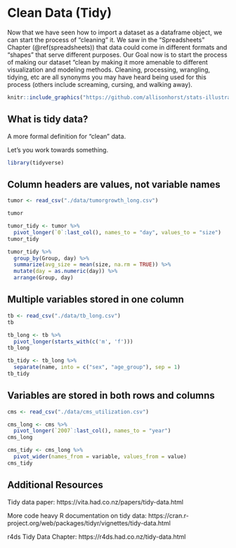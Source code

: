 # Clean Data (Tidy)

Now that we have seen how to import a dataset as a dataframe object,
we can start the process of "cleaning" it.
We saw in the "Spreadsheets" Chapter (\@ref(spreadsheets)) that data could come in different
formats and "shapes" that serve different purposes.
Our Goal now is to start the process of making our dataset "clean
by making it more amenable to different visualization and modeling methods.
Cleaning, processing, wrangling, tidying, etc are all synonyms you may have heard being used
for this process
(others include screaming, cursing, and walking away).

```r
knitr::include_graphics("https://github.com/allisonhorst/stats-illustrations/raw/master/rstats-artwork/data_cowboy.png")
```

## What is tidy data?

A more formal definition for "clean" data.

Let's you work towards something.

```r
library(tidyverse)
```

## Column headers are values, not variable names

```r
tumor <- read_csv("./data/tumorgrowth_long.csv")
```

```r
tumor
```


```r
tumor_tidy <- tumor %>%
  pivot_longer(`0`:last_col(), names_to = "day", values_to = "size")
tumor_tidy
```

```r
tumor_tidy %>%
  group_by(Group, day) %>%
  summarize(avg_size = mean(size, na.rm = TRUE)) %>%
  mutate(day = as.numeric(day)) %>%
  arrange(Group, day)
```

## Multiple variables stored in one column

```r
tb <- read_csv("./data/tb_long.csv")
tb
```

```r
tb_long <- tb %>%
  pivot_longer(starts_with(c('m', 'f')))
tb_long
```

```r
tb_tidy <- tb_long %>%
  separate(name, into = c("sex", "age_group"), sep = 1)
tb_tidy
```

## Variables are stored in both rows and columns

```r
cms <- read_csv("./data/cms_utilization.csv")
```

```r
cms_long <- cms %>%
  pivot_longer(`2007`:last_col(), names_to = "year")
cms_long
```

```r
cms_tidy <- cms_long %>%
  pivot_wider(names_from = variable, values_from = value)
cms_tidy
```

## Additional Resources

Tidy data paper:
https://vita.had.co.nz/papers/tidy-data.html

More code heavy R documentation on tidy data:
https://cran.r-project.org/web/packages/tidyr/vignettes/tidy-data.html

r4ds Tidy Data Chapter:
https://r4ds.had.co.nz/tidy-data.html
